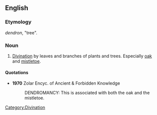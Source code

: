 ==English==

===Etymology===
{{AGr.}} ''dendron'', "tree".

===Noun===
{{en-noun|-}}

# [[divination|Divination]] by leaves and branches of plants and trees. Especially [[oak]] and [[mistletoe]].

====Quotations====
*'''1970''' Zolar Encyc. of Ancient & Forbidden Knowledge
*:DENDROMANCY: This is associated with both the oak and the mistletoe.

[[Category:Divination]]
